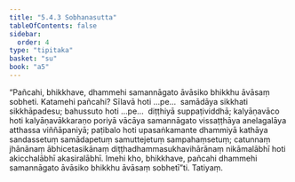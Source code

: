 ```yaml
---
title: "5.4.3 Sobhanasutta"
tableOfContents: false
sidebar:
  order: 4
type: "tipitaka"
basket: "su"
book: "a5"
---
```



<DynamicBreadcrumb />

<Division number="233" book="a5">

<Paragraph number="1294" book="a5">
“Pañcahi, bhikkhave, dhammehi samannāgato āvāsiko bhikkhu āvāsaṃ sobheti. Katamehi pañcahi? Sīlavā hoti …pe…  samādāya sikkhati sikkhāpadesu; bahussuto hoti …pe…  diṭṭhiyā suppaṭividdhā; kalyāṇavāco hoti kalyāṇavākkaraṇo poriyā vācāya samannāgato vissaṭṭhāya anelagalāya atthassa viññāpaniyā; paṭibalo hoti upasaṅkamante dhammiyā kathāya sandassetuṃ samādapetuṃ samuttejetuṃ sampahaṃsetuṃ; catunnaṃ jhānānaṃ ābhicetasikānaṃ diṭṭhadhammasukhavihārānaṃ nikāmalābhī hoti akicchalābhī akasiralābhī. Imehi kho, bhikkhave, pañcahi dhammehi samannāgato āvāsiko bhikkhu āvāsaṃ sobhetī”ti.

</Paragraph>
</Division>

<Paragraph number="1295" type="center" book="a5">
Tatiyaṃ.
</Paragraph>